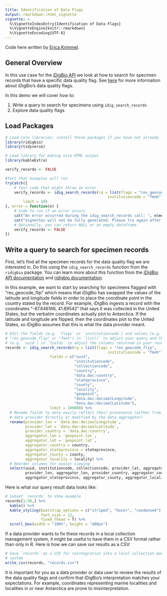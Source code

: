 ```yaml
---
title: Identification of Data Flags
output: rmarkdown::html_vignette
vignette: >
  %\VignetteIndexEntry{Identification of Data Flags}
  %\VignetteEngine{knitr::rmarkdown}
  %\VignetteEncoding{UTF-8}
---
```


Code here written by [Erica Krimmel](https://orcid.org/0000-0003-3192-0080).

## General Overview

In this use case for the [iDigBio API](https://github.com/iDigBio/idigbio-search-api/wiki) we look at how to search for specimen records that have a specific data quality flag. See [here](https://github.com/iDigBio/idigbio-search-api/wiki/Data-Quality-Flags) for more information about iDigBio's data quality flags.

In this demo we will cover how to:

1.  Write a query to search for specimens using `idig_search_records`
2.  Explore data quality flags

## Load Packages

```r
# Load core libraries; install these packages if you have not already
library(ridigbio)
library(tidyverse)

# Load library for making nice HTML output
library(kableExtra)
```

```r

verify_records <- FALSE

#Test that examples will run
tryCatch({
    # Your code that might throw an error
    verify_records <- idig_search_records(rq = list(flags = "rev_geocode_flip",
                                              institutioncode = "fmnh"),
        limit = 10)
}, error = function(e) {
    # Code to run if an error occurs
    cat("An error occurred during the idig_search_records call: ", e$message, "\n")
    cat("Vignettes will not be fully generated. Please try again after resolving the issue.")
    # Optionally, you can return NULL or an empty dataframe
    verify_records <- FALSE
})
```

## Write a query to search for specimen records

First, let's find all the specimen records for the data quality flag we are interested in. Do this using the `idig_search_records` function from the `ridigbio` package. You can learn more about this function from the [iDigBio API documentation](https://github.com/iDigBio/idigbio-search-api/wiki) and [ridigbio documentation](https://cran.r-project.org/package=ridigbio/ridigbio.pdf).

In this example, we want to start by searching for specimens flagged with "rev_geocode_flip" which means that iDigBio has swapped the values of the latitude and longitude fields in order to place the coordinate point in the country stated by the record. For example, iDigBio ingests a record with the coordinates "-87.646166, 41.89542" that says it was collected in the United States, but the verbatim coordinates actually plot to Antarctica. If the latitude and longitude are flipped, then the coordinates plot to the United States, so iDigBio assumes that this is what the data provider meant.

```r
# Edit the fields (e.g. `flags` or `institutioncode`) and values (e.g. 
# "rev_geocode_flip" or "fmnh") in `list()` to adjust your query and the fields
# (e.g. `uuid`) in `fields` to adjust the columns returned in your results
records <- idig_search_records(rq = list(flags = "rev_geocode_flip",
                                              institutioncode = "fmnh"),
                    fields = c("uuid",
                               "institutioncode",
                               "collectioncode",
                               "country",
                               "data.dwc:country",
                               "stateprovince",
                               "county",
                               "locality",
                               "geopoint",
                               "data.dwc:decimalLongitude",
                               "data.dwc:decimalLatitude"),
                    limit = 100000) %>% 
  # Rename fields to more easily reflect their provenance (either from the
  # data provider directly or modified by the data aggregator)
  rename(provider_lon = `data.dwc:decimalLongitude`,
         provider_lat = `data.dwc:decimalLatitude`,
         provider_country = `data.dwc:country`,
         aggregator_lon = `geopoint.lon`,
         aggregator_lat = `geopoint.lat`,
         aggregator_country = country,
         aggregator_stateprovince = stateprovince,
         aggregator_county = county,
         aggregator_locality = locality) %>% 
  # Reorder columns for easier viewing
  select(uuid, institutioncode, collectioncode, provider_lat, aggregator_lat,
         provider_lon, aggregator_lon, provider_country, aggregator_country,
         aggregator_stateprovince, aggregator_county, aggregator_locality)
```

Here is what our query result data looks like:

```r
# Subset `records` to show example
records[1:50,] %>% 
  kable() %>% 
  kable_styling(bootstrap_options = c("striped", "hover", "condensed"),
                font_size = 12,
                fixed_thead = T) %>% 
  scroll_box(width = "100%", height = "400px")
```

If a data provider wants to fix these records in a local collection management system, it might be useful to have them in a CSV format rather than only in R. Here is how we can save our results as a CSV:

```r
# Save `records` as a CSV for reintegration into a local collection management
# system
write_csv(records, "records.csv")
```

It is important for you as a data provider or data user to review the results of the data quality flags and confirm that iDigBio's interpretation matches your expectations. For example, coordinates representing marine localities and localities in or near Antarctica are prone to misinterpretation.
